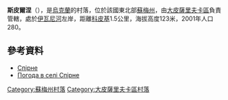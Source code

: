 {{coord|50|21|38|N|35|20|39|E|scale:100000_region:UA|display=title}}

'''斯皮爾涅'''（{{lang-uk|Спірне}}），是[[烏克蘭|烏克蘭]]的村落，位於該國東北部[[蘇梅州|蘇梅州]]，由[[大皮薩里夫卡區|大皮薩里夫卡區]]負責管轄，處於[[伊瓦尼河|伊瓦尼河]]左岸，距離[[科皮基|科皮基]]1.5公里，海拔高度123米，2001年人口280。

==參考資料==
*[http://w1.c1.rada.gov.ua/pls/z7502/A005?rdat1=02.02.2010&rf7571=28860 Спірне]{{dead link|date=2018年3月 |bot=InternetArchiveBot |fix-attempted=yes }}
* [http://weather.in.ua/ua/symskaja/24721 Погода в селі Спірне] {{Wayback|url=http://weather.in.ua/ua/symskaja/24721 |date=20111219230343 }}

{{DEFAULTSORT:Спірне}}
[[Category:蘇梅州村落|Category:蘇梅州村落]]
[[Category:大皮薩里夫卡區村落|Category:大皮薩里夫卡區村落]]


{{Sumy-geo-stub}}